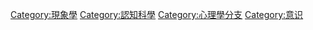 {{Wikibooks|Consciousness studies}}

[[Category:現象學|Category:現象學]]
[[Category:認知科學|Category:認知科學]]
[[Category:心理學分支|Category:心理學分支]]
[[Category:意识|Category:意识]]